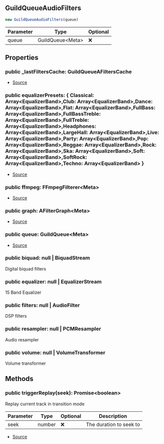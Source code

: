 ## GuildQueueAudioFilters


```typescript
new GuildQueueAudioFilters(queue)
```
| Parameter | Type | Optional |
| ----------- | ----------- | ----------- |
| queue | GuildQueue\<Meta> | ❌ |


## Properties
### public _lastFiltersCache: GuildQueueAFiltersCache
- [Source](https://github.com/Androz2091/discord-player/blob/cd5cf97/packages/discord-player/src/manager/GuildQueueAudioFilters.ts#L199)
### public equalizerPresets: \{ Classical: Array\<EqualizerBand>,Club: Array\<EqualizerBand>,Dance: Array\<EqualizerBand>,Flat: Array\<EqualizerBand>,FullBass: Array\<EqualizerBand>,FullBassTreble: Array\<EqualizerBand>,FullTreble: Array\<EqualizerBand>,Headphones: Array\<EqualizerBand>,LargeHall: Array\<EqualizerBand>,Live: Array\<EqualizerBand>,Party: Array\<EqualizerBand>,Pop: Array\<EqualizerBand>,Reggae: Array\<EqualizerBand>,Rock: Array\<EqualizerBand>,Ska: Array\<EqualizerBand>,Soft: Array\<EqualizerBand>,SoftRock: Array\<EqualizerBand>,Techno: Array\<EqualizerBand> }
- [Source](https://github.com/Androz2091/discord-player/blob/cd5cf97/packages/discord-player/src/manager/GuildQueueAudioFilters.ts#L198)
### public ffmpeg: FFmpegFilterer\<Meta>
- [Source](https://github.com/Androz2091/discord-player/blob/cd5cf97/packages/discord-player/src/manager/GuildQueueAudioFilters.ts#L197)
### public graph: AFilterGraph\<Meta>
- [Source](https://github.com/Androz2091/discord-player/blob/cd5cf97/packages/discord-player/src/manager/GuildQueueAudioFilters.ts#L196)
### public queue: GuildQueue\<Meta>
- [Source](https://github.com/Androz2091/discord-player/blob/cd5cf97/packages/discord-player/src/manager/GuildQueueAudioFilters.ts#L206)
### public biquad: null \| BiquadStream
Digital biquad filters
### public equalizer: null \| EqualizerStream
15 Band Equalizer
### public filters: null \| AudioFilter
DSP filters
### public resampler: null \| PCMResampler
Audio resampler
### public volume: null \| VolumeTransformer
Volume transformer

## Methods
### public triggerReplay(seek): Promise\<boolean>
Replay current track in transition mode



| Parameter | Type | Optional | Description |
| ----------- | ----------- | ----------- | ----------- |
| seek | number | ❌ | The duration to seek to |


- [Source](https://github.com/Androz2091/discord-player/blob/cd5cf97/packages/discord-player/src/manager/GuildQueueAudioFilters.ts#L251)